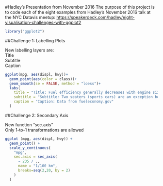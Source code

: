 #Hadley's Presentation from November 2016
The purpose of this project is to code each of the eight examples from Hadley's November 2016 talk at the NYC Datavis meetup: [https://speakerdeck.com/hadley/eight-visualisation-challenges-with-ggplot2](https://speakerdeck.com/hadley/eight-visualisation-challenges-with-ggplot2)

```r
library("ggplot2")
```

##Challenge 1: Labelling Plots

New labelling layers are:  
Title  
Subtitle  
Caption  

```r
ggplot(mpg, aes(displ, hwy))+
  geom_point(aes(color = class))+
  geom_smooth(se = FALSE, method = "loess")+
  labs(
    title = "Title: Fuel efficiency generally decreases with engine size",
    subtitle = "Subtitle: Two seaters (sports cars) are an exception because of their light weight",
    caption = "Caption: Data from fueleconomy.gov"
  )
```


##Challenge 2: Secondary Axis

New function "sec.axis"  
Only 1-to-1 transformations are allowed

```r
ggplot (mpg, aes(displ, hwy)) +
  geom_point() +
  scale_y_continuous(
    "mpg",
    sec.axis = sec_axis(
      ~ 235 / .,
      name = "1/100 km",
      breaks=seq(2,20, by = 2)
    )
  )
```
